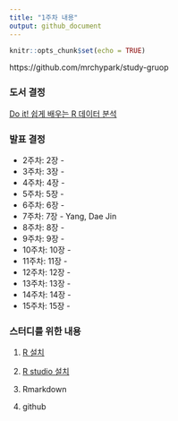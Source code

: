 ```yaml
---
title: "1주차 내용"
output: github_document
---
```


```r
knitr::opts_chunk$set(echo = TRUE)
```

https://github.com/mrchypark/study-gruop


### 도서 결정
[Do it! 쉽게 배우는 R 데이터 분석](https://www.kyobobook.co.kr/product/detailViewKor.laf?mallGb=KOR&ejkGb=KOR&barcode=9791187370949)

### 발표 결정

- 2주차: 2장 - 
- 3주차: 3장 - 
- 4주차: 4장 - 
- 5주차: 5장 - 
- 6주차: 6장 - 
- 7주차: 7장 - Yang, Dae Jin
- 8주차: 8장 - 
- 9주차: 9장 - 
- 10주차: 10장 - 
- 11주차: 11장 - 
- 12주차: 12장 - 
- 13주차: 13장 - 
- 14주차: 14장 - 
- 15주차: 15장 - 

### 스터디를 위한 내용

1. [R 설치](https://www.r-project.org/)

1. [R studio 설치](https://www.rstudio.com/)

1. Rmarkdown

1. github

